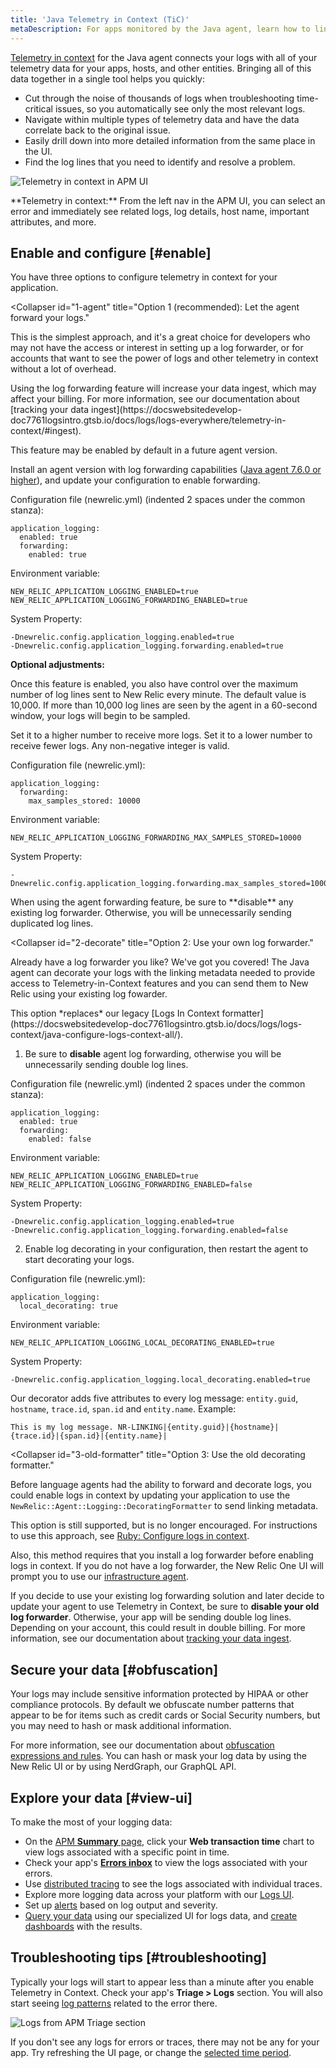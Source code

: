 ```yaml
---
title: 'Java Telemetry in Context (TiC)'
metaDescription: For apps monitored by the Java agent, learn how to link log data with related data across the rest of the New Relic platform.
---
```


[Telemetry in context](https://docswebsitedevelop-doc7761logsintro.gtsb.io/docs/logs/logs-everywhere/telemetry-in-context/) for the Java agent connects your logs with all of your telemetry data for your apps, hosts, and other entities. Bringing all of this data together in a single tool helps you quickly:

* Cut through the noise of thousands of logs when troubleshooting time-critical issues, so you automatically see only the most relevant logs.
* Navigate within multiple types of telemetry data and have the data correlate back to the original issue.
* Easily drill down into more detailed information from the same place in the UI.
* Find the log lines that you need to identify and resolve a problem.

![Telemetry in context in APM UI](./images/ruby-errors-log-details.png "Telemetry in context in APM UI")

<figcaption>
  **Telemetry in context:** From the left nav in the APM UI, you can select an error and immediately see related logs, log details, host name, important attributes, and more.
</figcaption>

## Enable and configure [#enable]

You have three options to configure telemetry in context for your application.

<CollapserGroup>

  <Collapser
    id="1-agent"
    title="Option 1 (recommended): Let the agent forward your logs."
  >

  This is the simplest approach, and it's a great choice for developers who may not have the access or interest in setting up a log forwarder, or for accounts that want to see the power of logs and other telemetry in context without a lot of overhead. 

  <Callout variant="important">
  Using the log forwarding feature will increase your data ingest, which may affect your billing. For more information, see our documentation about [tracking your data ingest](https://docswebsitedevelop-doc7761logsintro.gtsb.io/docs/logs/logs-everywhere/telemetry-in-context/#ingest).

  This feature may be enabled by default in a future agent version.
  </Callout>
  
  Install an agent version with log forwarding capabilities ([Java agent 7.6.0 or higher](https://docs.newrelic.com/docs/release-notes/agent-release-notes/java-release-notes/)), and update your configuration to enable forwarding.


  Configuration file (newrelic.yml) (indented 2 spaces under the common stanza):
  ```
  application_logging:
    enabled: true
    forwarding:
      enabled: true
  ```

  Environment variable:
  ```
  NEW_RELIC_APPLICATION_LOGGING_ENABLED=true
  NEW_RELIC_APPLICATION_LOGGING_FORWARDING_ENABLED=true
  ```

  System Property:
  ```
  -Dnewrelic.config.application_logging.enabled=true
  -Dnewrelic.config.application_logging.forwarding.enabled=true
  ```


  **Optional adjustments:**

  Once this feature is enabled, you also have control over the maximum number of log lines sent to New Relic every minute. The default value is 10,000. If more than 10,000 log lines are seen by the agent in a 60-second window, your logs will begin to be sampled.
  
  Set it to a higher number to receive more logs. Set it to a lower number to receive fewer logs. Any non-negative integer is valid.


  Configuration file (newrelic.yml):
  ```
  application_logging:
    forwarding:
      max_samples_stored: 10000
  ```

  Environment variable:
  ```
  NEW_RELIC_APPLICATION_LOGGING_FORWARDING_MAX_SAMPLES_STORED=10000
  ```
 
 System Property:
  ```
  -Dnewrelic.config.application_logging.forwarding.max_samples_stored=10000
  ```


  <Callout variant="important">
  When using the agent forwarding feature, be sure to **disable** any existing log forwarder. Otherwise, you will be unnecessarily sending duplicated log lines.
  </Callout>
  </Collapser>

  <Collapser
    id="2-decorate"
    title="Option 2: Use your own log forwarder."
  >

  Already have a log forwarder you like? We've got you covered! The Java agent can decorate your logs with the linking metadata needed to provide access to Telemetry-in-Context features and you can send them to New Relic using your existing log fowarder.

  <Callout variant="tip">
    This option *replaces* our legacy [Logs In Context formatter](https://docswebsitedevelop-doc7761logsintro.gtsb.io/docs/logs/logs-context/java-configure-logs-context-all/).
  </Callout>

  1. Be sure to **disable** agent log forwarding, otherwise you will be unnecessarily sending double log lines.

  Configuration file (newrelic.yml) (indented 2 spaces under the common stanza):
  ```
  application_logging:
    enabled: true
    forwarding:
      enabled: false
  ```

  Environment variable:
  ```
  NEW_RELIC_APPLICATION_LOGGING_ENABLED=true
  NEW_RELIC_APPLICATION_LOGGING_FORWARDING_ENABLED=false
  ```

  System Property:
  ```
  -Dnewrelic.config.application_logging.enabled=true
  -Dnewrelic.config.application_logging.forwarding.enabled=false
  ```

  2. Enable log decorating in your configuration, then restart the agent to start decorating your logs.

  Configuration file (newrelic.yml):
  ```
  application_logging:
    local_decorating: true
  ```

  Environment variable:
  ```
  NEW_RELIC_APPLICATION_LOGGING_LOCAL_DECORATING_ENABLED=true
  ```
  
  System Property:
  ```
  -Dnewrelic.config.application_logging.local_decorating.enabled=true
  ```


  Our decorator adds five attributes to every log message: `entity.guid`, `hostname`, `trace.id`, `span.id` and `entity.name`. Example:

  ```
  This is my log message. NR-LINKING|{entity.guid}|{hostname}|{trace.id}|{span.id}|{entity.name}|
  ```

  </Collapser>

  <Collapser
    id="3-old-formatter"
    title="Option 3: Use the old decorating formatter."
  >

  Before language agents had the ability to forward and decorate logs, you could enable logs in context by updating your application to use the `NewRelic::Agent::Logging::DecoratingFormatter` to send linking metadata.
  
  This option is still supported, but is no longer encouraged. For instructions to use this approach, see [Ruby: Configure logs in context](https://docs.newrelic.com/docs/logs/logs-context/configure-logs-context-ruby/).

  Also, this method requires that you install a log forwarder before enabling logs in context. If you do not have a log forwarder, the New Relic One UI will prompt you to use our [infrastructure agent](https://docs.newrelic.com/docs/logs/forward-logs/forward-your-logs-using-infrastructure-agent/).
  
  If you decide to use your existing log forwarding solution and later decide to update your agent to use Telemetry in Context, be sure to **disable your old log forwarder**. Otherwise, your app will be sending double log lines. Depending on your account, this could result in double billing. For more information, see our documentation about [tracking your data ingest](https://docswebsitedevelop-doc7761logsintro.gtsb.io/docs/logs/logs-everywhere/telemetry-in-context/#ingest).
  </Collapser>
</CollapserGroup>

## Secure your data [#obfuscation]

Your logs may include sensitive information protected by HIPAA or other compliance protocols. By default we obfuscate number patterns that appear to be for items such as credit cards or Social Security numbers, but you may need to hash or mask additional information.

For more information, see our documentation about [obfuscation expressions and rules](https://docs.newrelic.com/docs/logs/ui-data/obfuscation-ui/). You can hash or mask your log data by using the New Relic UI or by using NerdGraph, our GraphQL API.

## Explore your data [#view-ui]

To make the most of your logging data:

* On the [APM **Summary** page](https://docs.newrelic.com/docs/apm/apm-ui-pages/monitoring/apm-summary-page-view-transaction-apdex-usage-data), click your **Web transaction time** chart to view logs associated with a specific point in time.
* Check your app's [**Errors inbox**](https://docs.newrelic.com/docs/errors-inbox/errors-inbox) to view the logs associated with your errors.
* Use [distributed tracing](https://docs.newrelic.com/docs/distributed-tracing/ui-data/understand-use-distributed-tracing-ui) to see the logs associated with individual traces.
* Explore more logging data across your platform with our [Logs UI](/docs/logs/log-management/ui-data/use-logs-ui/).
* Set up [alerts](/docs/alerts-applied-intelligence/new-relic-alerts/alert-conditions/create-alert-conditions/) based on log output and severity.
* [Query your data](/docs/logs/ui-data/query-syntax-logs/) using our specialized UI for logs data, and [create dashboards](/docs/query-your-data/explore-query-data/dashboards/introduction-dashboards/) with the results.

## Troubleshooting tips [#troubleshooting]

Typically your logs will start to appear less than a minute after you enable Telemetry in Context. Check your app's **Triage > Logs** section. You will also start seeing [log patterns](/docs/logs/ui-data/find-unusual-logs-log-patterns) related to the error there.

![Logs from APM Triage section](./images/troubleshoot-logs.png "Logs from APM Triage section")

If you don't see any logs for errors or traces, there may not be any for your app. Try refreshing the UI page, or change the [selected time period](https://docs.newrelic.com/docs/new-relic-one/ui-data/basic-ui-features/#data-analysis).
